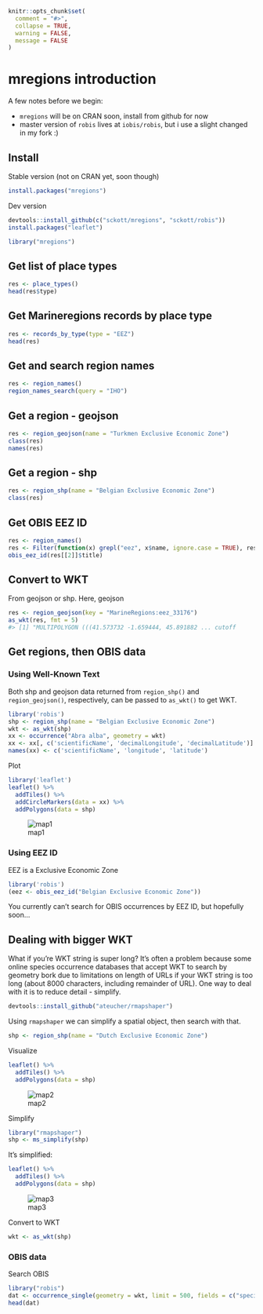 <!--
%\VignetteEngine{knitr::knitr}
%\VignetteIndexEntry{mregions introduction}
%\VignetteEncoding{UTF-8}
-->

```r
knitr::opts_chunk$set(
  comment = "#>",
  collapse = TRUE,
  warning = FALSE,
  message = FALSE
)
```

mregions introduction
=====================

A few notes before we begin:

* `mregions` will be on CRAN soon, install from github for now
* master version of `robis` lives at `iobis/robis`, but i use a slight changed in my fork :)

## Install

Stable version (not on CRAN yet, soon though)

```r
install.packages("mregions")
```

Dev version

```r
devtools::install_github(c("sckott/mregions", "sckott/robis"))
install.packages("leaflet")
```

```r
library("mregions")
```

## Get list of place types

```r
res <- place_types()
head(res$type)
```

## Get Marineregions records by place type

```r
res <- records_by_type(type = "EEZ")
head(res)
```

## Get and search region names

```r
res <- region_names()
region_names_search(query = "IHO")
```

## Get a region - geojson

```r
res <- region_geojson(name = "Turkmen Exclusive Economic Zone")
class(res)
names(res)
```

## Get a region - shp

```r
res <- region_shp(name = "Belgian Exclusive Economic Zone")
class(res)
```

## Get OBIS EEZ ID

```r
res <- region_names()
res <- Filter(function(x) grepl("eez", x$name, ignore.case = TRUE), res)
obis_eez_id(res[[2]]$title)
```

## Convert to WKT

From geojson or shp. Here, geojson

```r
res <- region_geojson(key = "MarineRegions:eez_33176")
as_wkt(res, fmt = 5)
#> [1] "MULTIPOLYGON (((41.573732 -1.659444, 45.891882 ... cutoff
```

## Get regions, then OBIS data

### Using Well-Known Text

Both shp and geojson data returned from `region_shp()` and `region_geojson()`, respectively, can be passed to `as_wkt()` to get WKT.

```r
library('robis')
shp <- region_shp(name = "Belgian Exclusive Economic Zone")
wkt <- as_wkt(shp)
xx <- occurrence("Abra alba", geometry = wkt)
xx <- xx[, c('scientificName', 'decimalLongitude', 'decimalLatitude')]
names(xx) <- c('scientificName', 'longitude', 'latitude')
```

Plot

```r
library('leaflet')
leaflet() %>%
  addTiles() %>%
  addCircleMarkers(data = xx) %>%
  addPolygons(data = shp)
```

![map1](figure/map1.png)

### Using EEZ ID

EEZ is a Exclusive Economic Zone

```r
library('robis')
(eez <- obis_eez_id("Belgian Exclusive Economic Zone"))
```

You currently can't search for OBIS occurrences by EEZ ID, but hopefully soon...

## Dealing with bigger WKT

What if you're WKT string is super long?  It's often a problem because some online species occurrence databases that accept WKT to search by geometry bork due to
limitations on length of URLs if your WKT string is too long (about 8000 characters,
including remainder of URL). One way to deal with it is to reduce detail - simplify.

```r
devtools::install_github("ateucher/rmapshaper")
```

Using `rmapshaper` we can simplify a spatial object, then search with that.

```r
shp <- region_shp(name = "Dutch Exclusive Economic Zone")
```

Visualize

```r
leaflet() %>%
  addTiles() %>%
  addPolygons(data = shp)
```

![map2](figure/complex.png)

Simplify

```r
library("rmapshaper")
shp <- ms_simplify(shp)
```

It's simplified:

```r
leaflet() %>%
  addTiles() %>%
  addPolygons(data = shp)
```

![map3](figure/simple.png)

Convert to WKT

```r
wkt <- as_wkt(shp)
```

### OBIS data

Search OBIS

```r
library("robis")
dat <- occurrence_single(geometry = wkt, limit = 500, fields = c("species", "decimalLongitude", "decimalLatitude"))
head(dat)
```

[mr]: https://github.com/ropenscilabs/mregions
